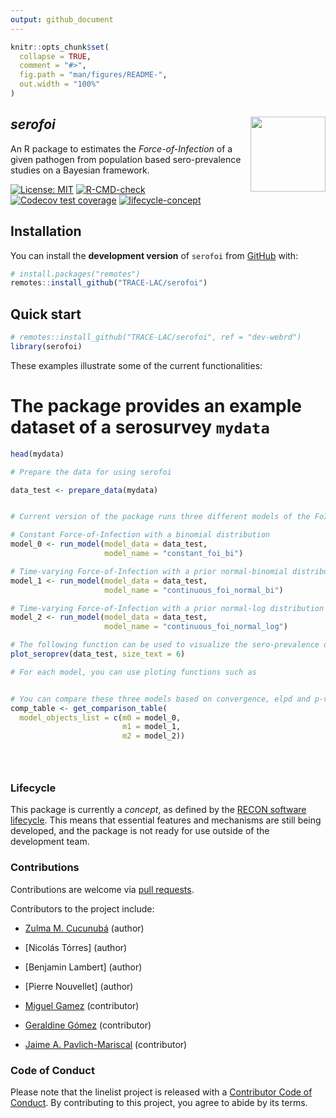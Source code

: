 ```yaml
---
output: github_document
---
```


```r
knitr::opts_chunk$set(
  collapse = TRUE,
  comment = "#>",
  fig.path = "man/figures/README-",
  out.width = "100%"
)
```

## *serofoi* <img src="man/figures/serofoi-logo.png" align="right" width="120" />

An R package to estimates the *Force-of-Infection* of a given pathogen from population
based sero-prevalence studies on a Bayesian framework.


<!-- badges: start -->
[![License: MIT](https://img.shields.io/badge/License-MIT-yellow.svg)](https://opensource.org/licenses/MIT)
[![R-CMD-check](https://github.com/epiverse-trace/readepi/actions/workflows/R-CMD-check.yaml/badge.svg)](https://github.com/epiverse-trace/readepi/actions/workflows/R-CMD-check.yaml)
[![Codecov test coverage](https://codecov.io/gh/epiverse-trace/readepi/branch/main/graph/badge.svg)](https://app.codecov.io/gh/epiverse-trace/readepi?branch=main)
[![lifecycle-concept](https://raw.githubusercontent.com/reconverse/reconverse.github.io/master/images/badge-concept.svg)](https://www.reconverse.org/lifecycle.html#concept) 
<!-- badges: end -->


## Installation
You can install the **development version** of `serofoi` from
[GitHub](https://github.com/) with:

``` r
# install.packages("remotes")
remotes::install_github("TRACE-LAC/serofoi")
```

## Quick start



```r
# remotes::install_github("TRACE-LAC/serofoi", ref = "dev-webrd")
library(serofoi)

```

These examples illustrate some of the current functionalities:

# The package provides an example dataset of a serosurvey `mydata`


``` r

head(mydata)

# Prepare the data for using serofoi

data_test <- prepare_data(mydata)


# Current version of the package runs three different models of the FoI

# Constant Force-of-Infection with a binomial distribution
model_0 <- run_model(model_data = data_test,
                     model_name = "constant_foi_bi")

# Time-varying Force-of-Infection with a prior normal-binomial distribution
model_1 <- run_model(model_data = data_test,
                     model_name = "continuous_foi_normal_bi")

# Time-varying Force-of-Infection with a prior normal-log distribution
model_2 <- run_model(model_data = data_test,
                     model_name = "continuous_foi_normal_log")

# The following function can be used to visualize the sero-prevalence data with its corresponding binomial confidence interval before fitting to a model
plot_seroprev(data_test, size_text = 6)

# For each model, you can use ploting functions such as


# You can compare these three models based on convergence, elpd and p-values
comp_table <- get_comparison_table(
  model_objects_list = c(m0 = model_0,
                         m1 = model_1,
                         m2 = model_2))





```

### Lifecycle
This package is currently a *concept*, as defined by the [RECON software
lifecycle](https://www.reconverse.org/lifecycle.html). This means that essential
features and mechanisms are still being developed, and the package is not ready
for use outside of the development team.


### Contributions
Contributions are welcome via [pull requests](https://github.com/TRACE-LAC/serofoi/pulls).

Contributors to the project include:

- [Zulma M. Cucunubá](https://github.com/zmcucunuba) (author)
- [Nicolás Tórres] (author)
- [Benjamin Lambert] (author)
- [Pierre Nouvellet] (author)


- [Miguel Gamez](https://github.com/megamezl) (contributor)
- [Geraldine Gómez](https://github.com/megamezl) (contributor)
- [Jaime A. Pavlich-Mariscal](https://github.com/jpavlich) (contributor)


### Code of Conduct
Please note that the linelist project is released with a 
[Contributor Code of Conduct](https://contributor-covenant.org/version/2/0/CODE_OF_CONDUCT.html).
By contributing to this project, you agree to abide by its terms.
